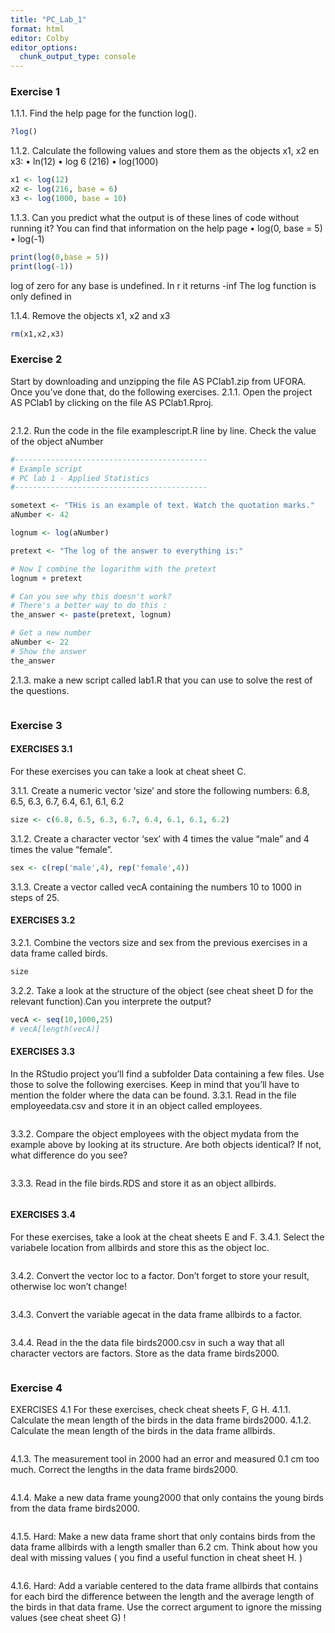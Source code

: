 ```yaml
---
title: "PC_Lab_1"
format: html
editor: Colby
editor_options: 
  chunk_output_type: console
---
```


### Exercise 1
1.1.1. Find the help page for the function log().
```r
?log()
```

1.1.2. Calculate the following values and store them as the objects x1, x2 en x3:
• ln(12)
• log 6 (216) 
• log(1000)
```r
x1 <- log(12)
x2 <- log(216, base = 6)
x3 <- log(1000, base = 10)
```

1.1.3. Can you predict what the output is of these lines of code without running it? You can find that information on the help page
• log(0, base = 5) 
• log(-1)
```r
print(log(0,base = 5))
print(log(-1))
```
log of zero for any base is undefined. In r it returns -inf
The log function is only defined in 

1.1.4. Remove the objects x1, x2 and x3
```r
rm(x1,x2,x3)
```

### Exercise 2
Start by downloading and unzipping the file AS PClab1.zip from UFORA. Once you’ve done that, do the following exercises.
2.1.1. Open the project AS PClab1 by clicking on the file AS PClab1.Rproj. 
```r

```

2.1.2. Run the code in the file examplescript.R line by line. Check the value of the object aNumber
```r
#-------------------------------------------
# Example script
# PC lab 1 - Applied Statistics
#-------------------------------------------

sometext <- "THis is an example of text. Watch the quotation marks."
aNumber <- 42

lognum <- log(aNumber)

pretext <- "The log of the answer to everything is:"

# Now I combine the logarithm with the pretext
lognum + pretext

# Can you see why this doesn't work? 
# There's a better way to do this : 
the_answer <- paste(pretext, lognum)

# Get a new number
aNumber <- 22
# Show the answer
the_answer

```

2.1.3. make a new script called lab1.R that you can use to solve the rest of the questions.
```r

```

### Exercise 3
#### EXERCISES 3.1
For these exercises you can take a look at cheat sheet C. 

3.1.1. Create a numeric vector 'size' and store the following numbers: 6.8, 6.5, 6.3, 6.7, 6.4, 6.1, 6.1, 6.2
```r
size <- c(6.8, 6.5, 6.3, 6.7, 6.4, 6.1, 6.1, 6.2)
```

3.1.2. Create a character vector 'sex' with 4 times the value “male” and 4 times the value “female”.
```r
sex <- c(rep('male',4), rep('female',4))
```

3.1.3. Create a vector called vecA containing the numbers 10 to 1000 in steps of 25.


#### EXERCISES 3.2
3.2.1. Combine the vectors size and sex from the previous exercises in a data frame called birds.
```r
size
```

3.2.2. Take a look at the structure of the object (see cheat sheet D for the relevant function).Can you interprete the output?

```r
vecA <- seq(10,1000,25)
# vecA[length(vecA)]
```


#### EXERCISES 3.3
In the RStudio project you’ll find a subfolder Data containing a few files. Use those to solve the following exercises. Keep in mind that you’ll have to mention the folder where the data can be found.
3.3.1. Read in the file employeedata.csv and store it in an object called employees.
```r

```

3.3.2. Compare the object employees with the object mydata from the example above by looking at its structure. Are both objects identical? If not, what difference do you see? 
```r

```

3.3.3. Read in the file birds.RDS and store it as an object allbirds.
```r

```

#### EXERCISES 3.4
For these exercises, take a look at the cheat sheets E and F.
3.4.1. Select the variabele location from allbirds and store this as the object loc. 
```r

```

3.4.2. Convert the vector loc to a factor. Don’t forget to store your result, otherwise loc won’t change!
```r

```

3.4.3. Convert the variable agecat in the data frame allbirds to a factor. 
```r

```

3.4.4. Read in the the data file birds2000.csv in such a way that all character vectors are factors. Store as the data frame birds2000.
```r

```

### Exercise 4
EXERCISES 4.1
For these exercises, check cheat sheets F, G H. 4.1.1. Calculate the mean length of the birds in the data frame birds2000. 
4.1.2. Calculate the mean length of the birds in the data frame allbirds.
```r

```

4.1.3. The measurement tool in 2000 had an error and measured 0.1 cm too much. Correct the lengths in the data frame birds2000.
```r

```

4.1.4. Make a new data frame young2000 that only contains the young birds from the data frame birds2000.
```r

```

4.1.5. Hard: Make a new data frame short that only contains birds from the data frame allbirds with a length smaller than 6.2 cm. Think about how you deal with missing values ( you find a useful function in cheat sheet H. )
```r

```

4.1.6. Hard: Add a variable centered to the data frame allbirds that contains for each bird the difference between the length and the average length of the birds in that data frame. Use the correct argument to ignore the missing values (see cheat sheet G) !
```r

```

